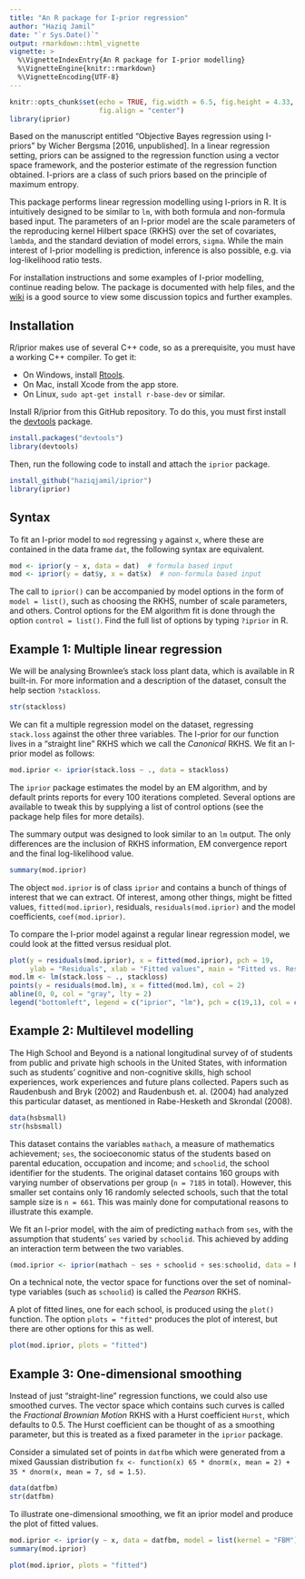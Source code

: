 ```yaml
---
title: "An R package for I-prior regression"
author: "Haziq Jamil"
date: "`r Sys.Date()`"
output: rmarkdown::html_vignette
vignette: >
  %\VignetteIndexEntry{An R package for I-prior modelling}
  %\VignetteEngine{knitr::rmarkdown}
  %\VignetteEncoding{UTF-8}
---
```


```r
knitr::opts_chunk$set(echo = TRUE, fig.width = 6.5, fig.height = 4.33, 
                      fig.align = "center")
library(iprior)
```

Based on the manuscript entitled "Objective Bayes regression using I-priors" by Wicher Bergsma [2016, unpublished]. In a linear regression setting, priors can be assigned to the regression function using a vector space framework, and the posterior estimate of the regression function obtained. I-priors are a class of such priors based on the principle of maximum entropy. 

This package performs linear regression modelling using I-priors in R. It is intuitively designed to be similar to `lm`, with both formula and non-formula based input. The parameters of an I-prior model are the scale parameters of the reproducing kernel Hilbert space (RKHS) over the set of covariates, `lambda`, and the standard deviation of model errors, `sigma`. While the main interest of I-prior modelling is prediction, inference is also possible, e.g. via log-likelihood ratio tests.

For installation instructions and some examples of I-prior modelling, continue reading below. The package is documented with help files, and the [wiki](https://github.com/haziqjamil/iprior/wiki/) is a good source to view some discussion topics and further examples.

## Installation

R/iprior makes use of several C++ code, so as a prerequisite, you must have a working C++ compiler. To get it:

* On Windows, install [Rtools](https://cran.r-project.org/bin/windows/Rtools/).
* On Mac, install Xcode from the app store.
* On Linux, `sudo apt-get install r-base-dev` or similar.

Install R/iprior from this GitHub repository. To do this, you must first install the [devtools](https://github.com/hadley/devtools) package.

```r
install.packages("devtools")
library(devtools)
```

Then, run the following code to install and attach the `iprior` package.

```r
install_github("haziqjamil/iprior")
library(iprior)
```

## Syntax

To fit an I-prior model to `mod` regressing `y` against `x`, where these are contained in the data frame `dat`, the following syntax are equivalent.

```r
mod <- iprior(y ~ x, data = dat)  # formula based input
mod <- iprior(y = dat$y, x = dat$x)  # non-formula based input
```

The call to `iprior()` can be accompanied by model options in the form of `model = list()`, such as choosing the RKHS, number of scale parameters, and others. Control options for the EM algorithm fit is done through the option `control = list()`. Find the full list of options by typing `?iprior` in R.

## Example 1: Multiple linear regression

We will be analysing Brownlee's stack loss plant data, which is available in R built-in. For more information and a description of the dataset, consult the help section `?stackloss`.

```r
str(stackloss)
```

We can fit a multiple regression model on the dataset, regressing `stack.loss` against the other three variables. The I-prior for our function lives in a "straight line" RKHS which we call the *Canonical* RKHS. We fit an I-prior model as follows:

```r
mod.iprior <- iprior(stack.loss ~ ., data = stackloss)
```

The `iprior` package estimates the model by an EM algorithm, and by default prints reports for every 100 iterations completed. Several options are available to tweak this by supplying a list of control options (see the package help files for more details).

The summary output was designed to look similar to an `lm` output. The only differences are the inclusion of RKHS information, EM convergence report and the final log-likelihood value.

```r
summary(mod.iprior)
```

The object `mod.iprior` is of class `iprior` and contains a bunch of things of interest that we can extract. Of interest, among other things, might be fitted values, `fitted(mod.iprior)`, residuals, `residuals(mod.iprior)` and the model coefficients, `coef(mod.iprior)`.

To compare the I-prior model against a regular linear regression model, we could look at the fitted versus residual plot.

```r
plot(y = residuals(mod.iprior), x = fitted(mod.iprior), pch = 19,
     ylab = "Residuals", xlab = "Fitted values", main = "Fitted vs. Residuals")
mod.lm <- lm(stack.loss ~ ., stackloss)
points(y = residuals(mod.lm), x = fitted(mod.lm), col = 2)
abline(0, 0, col = "gray", lty = 2)
legend("bottomleft", legend = c("iprior", "lm"), pch = c(19,1), col = c(1,2))
```

## Example 2: Multilevel modelling

The High School and Beyond is a national longitudinal survey of of students from public and private high schools in the United States, with information such as students' cognitive and non-cognitive skills, high school experiences, work experiences and future plans collected. Papers such as Raudenbush and Bryk (2002) and Raudenbush et. al. (2004) had analyzed this particular dataset, as mentioned in Rabe-Hesketh and Skrondal (2008).

```r
data(hsbsmall)
str(hsbsmall)
```

This dataset contains the variables `mathach`, a measure of mathematics achievement; `ses`, the socioeconomic status of the students based on parental education, occupation and income; and `schoolid`, the school identifier for the students. The original dataset contains 160 groups with varying number of observations per group (`n = 7185` in total). However, this smaller set contains only 16 randomly selected schools, such that the total sample size is `n = 661`. This was mainly done for computational reasons to illustrate this example.

We fit an I-prior model, with the aim of predicting `mathach` from `ses`, with the assumption that students' `ses` varied by `schoolid`. This achieved by adding an interaction term between the two variables.

```r
(mod.iprior <- iprior(mathach ~ ses + schoolid + ses:schoolid, data = hsbsmall))
```

On a technical note, the vector space for functions over the set of nominal-type variables (such as `schoolid`) is called the *Pearson* RKHS. 

A plot of fitted lines, one for each school, is produced using the `plot()` function. The option `plots = "fitted"` produces the plot of interest, but there are other options for this as well.

```r
plot(mod.iprior, plots = "fitted")
```

## Example 3: One-dimensional smoothing

Instead of just "straight-line" regression functions, we could also use smoothed curves. The vector space which contains such curves is called the *Fractional Brownian Motion* RKHS with a Hurst coefficient `Hurst`, which defaults to 0.5. The Hurst coefficient can be thought of as a smoothing parameter, but this is treated as a fixed parameter in the `iprior` package.

Consider a simulated set of points in `datfbm` which were generated from a mixed Gaussian distribution `fx <- function(x) 65 * dnorm(x, mean = 2) + 35 * dnorm(x, mean = 7, sd = 1.5)`. 

```r
data(datfbm)
str(datfbm)
```

To illustrate one-dimensional smoothing, we fit an iprior model and produce the plot of fitted values.

```r
mod.iprior <- iprior(y ~ x, data = datfbm, model = list(kernel = "FBM"), control = list(silent = TRUE))
summary(mod.iprior)
```
```r
plot(mod.iprior, plots = "fitted")
```
